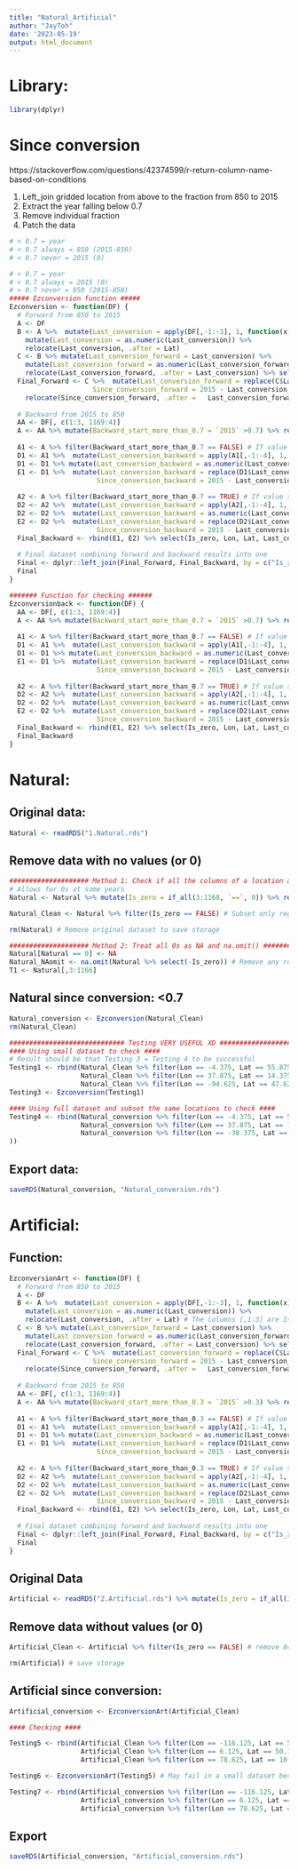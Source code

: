 ---
title: "Natural_Artificial"
author: "JayToh"
date: '2023-05-19'
output: html_document
---

# Library:
```{r}
library(dplyr)

```
# Since conversion
https://stackoverflow.com/questions/42374599/r-return-column-name-based-on-conditions

1. Left_join gridded location from above to the fraction from 850 to 2015
2. Extract the year falling below 0.7
3. Remove individual fraction 
4. Patch the data

```{r}
# < 0.7 = year
# < 0.7 always = 850 (2015-850)
# < 0.7 never = 2015 (0)

# > 0.7 = year
# > 0.7 always = 2015 (0)
# > 0.7 never = 850 (2015-850)
##### Ezconversion function #####
Ezconversion <- function(DF) {
  # Forward from 850 to 2015
  A <- DF
  B <- A %>%  mutate(Last_conversion = apply(DF[,-1:-3], 1, function(x) first(names(which(x <0.7))))) %>% 
    mutate(Last_conversion = as.numeric(Last_conversion)) %>% 
    relocate(Last_conversion, .after = Lat)
  C <- B %>% mutate(Last_conversion_forward = Last_conversion) %>% 
    mutate(Last_conversion_forward = as.numeric(Last_conversion_forward)) %>% 
    relocate(Last_conversion_forward, .after = Last_conversion) %>% select(-Last_conversion)
  Final_Forward <- C %>%  mutate(Last_conversion_forward = replace(C$Last_conversion_forward, is.na(C$Last_conversion_forward), 2015),
                     Since_conversion_forward = 2015 - Last_conversion_forward) %>% 
    relocate(Since_conversion_forward, .after =   Last_conversion_forward)
  
  # Backward from 2015 to 850
  AA <- DF[, c(1:3, 1169:4)] 
  A <- AA %>% mutate(Backward_start_more_than_0.7 = `2015` >0.7) %>% relocate(Backward_start_more_than_0.7)
  
  A1 <- A %>% filter(Backward_start_more_than_0.7 == FALSE) # If value starts with <0.7, then their first year exceeding 0.7 will be recorded
  D1 <- A1 %>%  mutate(Last_conversion_backward = apply(A1[,-1:-4], 1, function(x) first(names(which(x >0.7)))))
  D1 <- D1 %>% mutate(Last_conversion_backward = as.numeric(Last_conversion_backward)) %>% relocate(Last_conversion_backward)
  E1 <- D1 %>%  mutate(Last_conversion_backward = replace(D1$Last_conversion_backward, is.na(D1$Last_conversion_backward), 850),
                      Since_conversion_backward = 2015 - Last_conversion_backward) # If no values are >0.7, then it has always been converted
  
  A2 <- A %>% filter(Backward_start_more_than_0.7 == TRUE) # If value starts with >0.7, then their first year dropping below 0.7 will be recorded
  D2 <- A2 %>%  mutate(Last_conversion_backward = apply(A2[,-1:-4], 1, function(x) first(names(which(x <0.7))))) 
  D2 <- D2 %>%  mutate(Last_conversion_backward = as.numeric(Last_conversion_backward)) %>% relocate(Last_conversion_backward)
  E2 <- D2 %>%  mutate(Last_conversion_backward = replace(D2$Last_conversion_backward, is.na(D2$Last_conversion_backward), 2015),
                      Since_conversion_backward = 2015 - Last_conversion_backward)  # If no values are <0.7, then it has never been converted
  Final_Backward <- rbind(E1, E2) %>% select(Is_zero, Lon, Lat, Last_conversion_backward, Since_conversion_backward)
  
  # Final dataset combining forward and backward results into one
  Final <- dplyr::left_join(Final_Forward, Final_Backward, by = c("Is_zero" ,"Lon", "Lat")) %>% relocate(Last_conversion_backward, .after = Last_conversion_forward) %>% relocate(Since_conversion_backward, .after = Since_conversion_forward) 
  Final
}


```

```{r}
####### Function for checking ######
Ezconversionback <- function(DF) {
  AA <- DF[, c(1:3, 1169:4)] 
  A <- AA %>% mutate(Backward_start_more_than_0.7 = `2015` >0.7) %>% relocate(Backward_start_more_than_0.7)
  
  A1 <- A %>% filter(Backward_start_more_than_0.7 == FALSE) # If value starts with <0.7, then their first year exceeding 0.7 will be recorded
  D1 <- A1 %>%  mutate(Last_conversion_backward = apply(A1[,-1:-4], 1, function(x) first(names(which(x >0.7)))))
  D1 <- D1 %>% mutate(Last_conversion_backward = as.numeric(Last_conversion_backward)) %>% relocate(Last_conversion_backward)
  E1 <- D1 %>%  mutate(Last_conversion_backward = replace(D1$Last_conversion_backward, is.na(D1$Last_conversion_backward), 850),
                      Since_conversion_backward = 2015 - Last_conversion_backward)
  
  A2 <- A %>% filter(Backward_start_more_than_0.7 == TRUE) # If value starts with >0.7, then their first year dropping below 0.7 will be recorded
  D2 <- A2 %>%  mutate(Last_conversion_backward = apply(A2[,-1:-4], 1, function(x) first(names(which(x <0.7))))) 
  D2 <- D2 %>%  mutate(Last_conversion_backward = as.numeric(Last_conversion_backward)) %>% relocate(Last_conversion_backward)
  E2 <- D2 %>%  mutate(Last_conversion_backward = replace(D2$Last_conversion_backward, is.na(D2$Last_conversion_backward), 2015),
                      Since_conversion_backward = 2015 - Last_conversion_backward)  
  Final_Backward <- rbind(E1, E2) %>% select(Is_zero, Lon, Lat, Last_conversion_backward, Since_conversion_backward)
  Final_Backward
}
```


# Natural:
## Original data:
```{r}
Natural <- readRDS("1.Natural.rds")
```

## Remove data with no values (or 0)
```{r}
#################### Method 1: Check if all the columns of a location are equal to 0. If yes, TRUE. If not, FALSE  ####################
# Allows for 0s at some years
Natural <- Natural %>% mutate(Is_zero = if_all(3:1168, `==`, 0)) %>% relocate(Is_zero) # Columns with 0s across implies those locations have NA values

Natural_Clean <- Natural %>% filter(Is_zero == FALSE) # Subset only regions that have a non-NA values (or non-0 values), result is 247,630 observations, 1169 variables

rm(Natural) # Remove original dataset to save storage

#################### Method 2: Treat all 0s as NA and na.omit() ####################
Natural[Natural == 0] <- NA
Natural_NAomit <- na.omit(Natural %>% select(-Is_zero)) # Remove any rows with NA, result is 246,985 observations, 1168 variables
T1 <- Natural[,3:1166]
```

## Natural since conversion: <0.7
```{r}
Natural_conversion <- Ezconversion(Natural_Clean)
rm(Natural_Clean)

############################# Testing VERY USEFUL XD #############################
#### Using small dataset to check ####
# Result should be that Testing 3 = Testing 4 to be successful
Testing1 <- rbind(Natural_Clean %>% filter(Lon == -4.375, Lat == 55.875),
                  Natural_Clean %>% filter(Lon == 37.875, Lat == 14.375),
                  Natural_Clean %>% filter(Lon == -94.625, Lat == 47.625))
Testing3 <- Ezconversion(Testing1)

#### Using full dataset and subset the same locations to check ####
Testing4 <- rbind(Natural_conversion %>% filter(Lon == -4.375, Lat == 55.875),
                  Natural_conversion %>% filter(Lon == 37.875, Lat == 14.375),
                  Natural_conversion %>% filter(Lon == -38.375, Lat == -4.375
))

```

## Export data:
```{r}
saveRDS(Natural_conversion, "Natural_conversion.rds")
```

# Artificial:
## Function:
```{r}
EzconversionArt <- function(DF) {
  # Forward from 850 to 2015
  A <- DF
  B <- A %>%  mutate(Last_conversion = apply(DF[,-1:-3], 1, function(x) first(names(which(x > 0.3))))) %>% 
    mutate(Last_conversion = as.numeric(Last_conversion)) %>% 
    relocate(Last_conversion, .after = Lat) # The columns [,1:3] are Is_zero, Lon, and Lat. We want to start the function(x) after these columns. 
  C <- B %>% mutate(Last_conversion_forward = Last_conversion) %>% 
    mutate(Last_conversion_forward = as.numeric(Last_conversion_forward)) %>% 
    relocate(Last_conversion_forward, .after = Last_conversion) %>% select(-Last_conversion)
  Final_Forward <- C %>%  mutate(Last_conversion_forward = replace(C$Last_conversion_forward, is.na(C$Last_conversion_forward), 2015),
                     Since_conversion_forward = 2015 - Last_conversion_forward) %>% 
    relocate(Since_conversion_forward, .after =   Last_conversion_forward)
  
  # Backward from 2015 to 850
  AA <- DF[, c(1:3, 1169:4)] 
  A <- AA %>% mutate(Backward_start_more_than_0.3 = `2015` >0.3) %>% relocate(Backward_start_more_than_0.3)
  
  A1 <- A %>% filter(Backward_start_more_than_0.3 == FALSE) # If value starts with <0.3, then their first year exceeding 0.3 will be recorded
  D1 <- A1 %>%  mutate(Last_conversion_backward = apply(A1[,-1:-4], 1, function(x) first(names(which(x >0.3)))))
  D1 <- D1 %>% mutate(Last_conversion_backward = as.numeric(Last_conversion_backward)) %>% relocate(Last_conversion_backward)
  E1 <- D1 %>%  mutate(Last_conversion_backward = replace(D1$Last_conversion_backward, is.na(D1$Last_conversion_backward), 2015),
                      Since_conversion_backward = 2015 - Last_conversion_backward) # If no values >0.3, then it has never been converted
  
  A2 <- A %>% filter(Backward_start_more_than_0.3 == TRUE) # If value starts with >0.3, then their first year below 0.3 will be recorded
  D2 <- A2 %>%  mutate(Last_conversion_backward = apply(A2[,-1:-4], 1, function(x) first(names(which(x <0.3))))) 
  D2 <- D2 %>%  mutate(Last_conversion_backward = as.numeric(Last_conversion_backward)) %>% relocate(Last_conversion_backward)
  E2 <- D2 %>%  mutate(Last_conversion_backward = replace(D2$Last_conversion_backward, is.na(D2$Last_conversion_backward), 850),
                      Since_conversion_backward = 2015 - Last_conversion_backward) # If no values <0.3, it has always been converted
  Final_Backward <- rbind(E1, E2) %>% select(Is_zero, Lon, Lat, Last_conversion_backward, Since_conversion_backward)
  
  # Final dataset combining forward and backward results into one
  Final <- dplyr::left_join(Final_Forward, Final_Backward, by = c("Is_zero" ,"Lon", "Lat")) %>% relocate(Last_conversion_backward, .after = Last_conversion_forward) %>% relocate(Since_conversion_backward, .after = Since_conversion_forward) 
  Final
}
```


## Original Data
```{r}
Artificial <- readRDS("2.Artificial.rds") %>% mutate(Is_zero = if_all(3:1168, `==`, 0)) %>% relocate(Is_zero)
```

## Remove data without values (or 0)
```{r}
Artificial_Clean <- Artificial %>% filter(Is_zero == FALSE) # remove 84.34% of data

rm(Artificial) # save storage
```

## Artificial since conversion:
```{r}
Artificial_conversion <- EzconversionArt(Artificial_Clean)

#### Checking ####

Testing5 <- rbind(Artificial_Clean %>% filter(Lon == -116.125, Lat == 58.375),
                  Artificial_Clean %>% filter(Lon == 6.125, Lat == 50.125),
                  Artificial_Clean %>% filter(Lon == 78.625, Lat == 10.625)) 

Testing6 <- EzconversionArt(Testing5) # May fail in a small dataset because you need values in 2015 that are smaller and larger than 0.3. If one is absent, then the function will cause an error!

Testing7 <- rbind(Artificial_conversion %>% filter(Lon == -116.125, Lat == 58.375),
                  Artificial_conversion %>% filter(Lon == 6.125, Lat == 50.125),
                  Artificial_conversion %>% filter(Lon == 78.625, Lat == 10.625))


```


## Export
```{r}
saveRDS(Artificial_conversion, "Artificial_conversion.rds")
  ```

